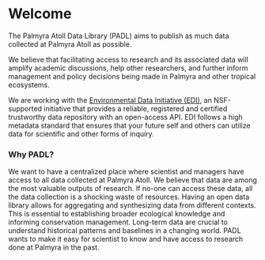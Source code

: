 # Welcome {.unnumbered}

The Palmyra Atoll Data Library (PADL) aims to publish as much data collected at Palmyra Atoll as possible.

We believe that facilitating access to research and its associated data will amplify academic discussions, help other researchers, and further inform management and policy decisions being made in Palmyra and other tropical ecosystems.

We are working with the [Environmental Data Initiative (EDI)](https://edirepository.org/), an NSF-supported initiative that provides a reliable, registered and certified trustworthy data repository with an open-access API. EDI follows a high metadata standard that ensures that your future self and others can utilize data for scientific and other forms of inquiry.


### Why PADL?

We want to have a centralized place where scientist and managers have access to all data collected at Palmyra Atoll. We believe that data are among the most valuable outputs of research. If no-one can access these data, all the data collection is a shocking waste of resources. Having an open data library allows for aggregating and synthesizing data from different contexts. This is essential to establishing broader ecological knowledge and informing conservation management. Long-term data are crucial to understand historical patterns and baselines in a changing world. PADL wants to make it easy for scientist to know and have access to research done at Palmyra in the past.

